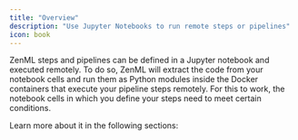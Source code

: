 ```yaml
---
title: "Overview"
description: "Use Jupyter Notebooks to run remote steps or pipelines"
icon: book
---
```


ZenML steps and pipelines can be defined in a Jupyter notebook and executed remotely. To do so, ZenML will extract the code from your notebook cells and run them as Python modules inside the Docker containers that execute your pipeline steps remotely. For this to work, the notebook cells in which you define your steps need to meet certain conditions.

Learn more about it in the following sections:

<CardGroup>
<Card title="Limitations of Notebook Steps" icon="circle-exclamation" href="/v/0.66.0/usage/development-monitoring/run-remote-steps-and-pipelines-from-notebooks/limitations-of-defining-steps-in-notebook-cells" horizontal/>
<Card title="Run Single Step from Notebook" icon="play" href="/v/0.66.0/usage/development-monitoring/run-remote-steps-and-pipelines-from-notebooks/run-a-single-step-from-a-notebook" horizontal/>
</CardGroup>
